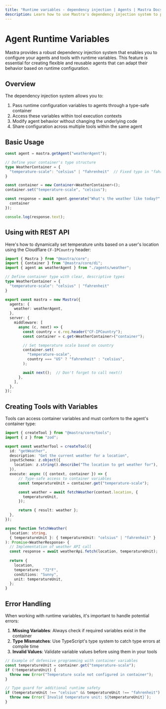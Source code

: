 ```yaml
---
title: "Runtime variables - dependency injection | Agents | Mastra Docs"
description: Learn how to use Mastra's dependency injection system to provide runtime configuration to agents and tools.
---
```


# Agent Runtime Variables

Mastra provides a robust dependency injection system that enables you to configure your agents and tools with runtime variables. This feature is essential for creating flexible and reusable agents that can adapt their behavior based on runtime configuration.

## Overview

The dependency injection system allows you to:

1. Pass runtime configuration variables to agents through a type-safe container
2. Access these variables within tool execution contexts
3. Modify agent behavior without changing the underlying code
4. Share configuration across multiple tools within the same agent

## Basic Usage

```typescript
const agent = mastra.getAgent("weatherAgent");

// Define your container's type structure
type WeatherContainer = {
  "temperature-scale": "celsius" | "fahrenheit"  // Fixed typo in "fahrenheit"
}

const container = new Container<WeatherContainer>();
container.set("temperature-scale", "celsius");

const response = await agent.generate("What's the weather like today?", {
  container
});

console.log(response.text);
```

## Using with REST API

Here's how to dynamically set temperature units based on a user's location using the Cloudflare `CF-IPCountry` header:

```typescript filename="src/index.ts"
import { Mastra } from "@mastra/core";
import { Container } from "@mastra/core/di";
import { agent as weatherAgent } from "./agents/weather";

// Define container type with clear, descriptive types
type WeatherContainer = {
  "temperature-scale": "celsius" | "fahrenheit"
}

export const mastra = new Mastra({
  agents: {
    weather: weatherAgent,
  },
  server: {
    middleware: [
      async (c, next) => {
        const country = c.req.header("CF-IPCountry");
        const container = c.get<WeatherContainer>("container");

        // Set temperature scale based on country
        container.set(
          "temperature-scale",
          country === "US" ? "fahrenheit" : "celsius",
        );

        await next();  // Don't forget to call next()
      },
    ],
  },
});
```

## Creating Tools with Variables

Tools can access container variables and must conform to the agent's container type:

```typescript
import { createTool } from "@mastra/core/tools";
import { z } from "zod";

export const weatherTool = createTool({
  id: "getWeather",
  description: "Get the current weather for a location",
  inputSchema: z.object({
    location: z.string().describe("The location to get weather for"),
  }),
  execute: async ({ context, container }) => {
      // Type-safe access to container variables
      const temperatureUnit = container.get("temperature-scale");

      const weather = await fetchWeather(context.location, {
        temperatureUnit,
      });

      return { result: weather };
  },
});

async function fetchWeather(
  location: string,
  { temperatureUnit }: { temperatureUnit: "celsius" | "fahrenheit" }
): Promise<WeatherResponse> {
  // Implementation of weather API call
  const response = await weatherApi.fetch(location, temperatureUnit);
  
  return {
    location,
    temperature: "72°F",
    conditions: "Sunny",
    unit: temperatureUnit,
  };
}
```

## Error Handling

When working with runtime variables, it's important to handle potential errors:

1. **Missing Variables**: Always check if required variables exist in the container
2. **Type Mismatches**: Use TypeScript's type system to catch type errors at compile time
3. **Invalid Values**: Validate variable values before using them in your tools

```typescript
// Example of defensive programming with container variables
const temperatureUnit = container.get("temperature-scale");
if (!temperatureUnit) {
  throw new Error("Temperature scale not configured in container");
}

// Type guard for additional runtime safety
if (temperatureUnit !== "celsius" && temperatureUnit !== "fahrenheit") {
  throw new Error(`Invalid temperature unit: ${temperatureUnit}`);
}
```
